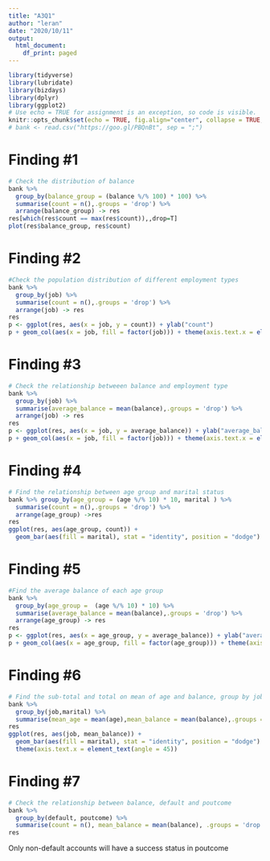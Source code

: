 ```yaml
---
title: "A3Q1"
author: "leran"
date: "2020/10/11"
output:
  html_document:
    df_print: paged
---
```


```r
library(tidyverse)
library(lubridate)
library(bizdays)
library(dplyr)
library(ggplot2)
# Use echo = TRUE for assignment is an exception, so code is visible.
knitr::opts_chunk$set(echo = TRUE, fig.align="center", collapse = TRUE, cache = TRUE)
# bank <- read.csv("https://goo.gl/PBQnBt", sep = ";")
```
# Finding #1
```r
# Check the distribution of balance
bank %>%
  group_by(balance_group = (balance %/% 100) * 100) %>%
  summarise(count = n(),.groups = 'drop') %>%
  arrange(balance_group) -> res
res[which(res$count == max(res$count)),,drop=T]
plot(res$balance_group, res$count)
```

# Finding #2
```r
#Check the population distribution of different employment types
bank %>%
  group_by(job) %>%
  summarise(count = n(),.groups = 'drop') %>%
  arrange(job) -> res
res
p <- ggplot(res, aes(x = job, y = count)) + ylab("count")
p + geom_col(aes(x = job, fill = factor(job))) + theme(axis.text.x = element_text(angle = 45))
```

# Finding #3
```r
# Check the relationship betweeen balance and employment type
bank %>%
  group_by(job) %>%
  summarise(average_balance = mean(balance),.groups = 'drop') %>%
  arrange(job) -> res
res
p <- ggplot(res, aes(x = job, y = average_balance)) + ylab("average_balance")
p + geom_col(aes(x = job, fill = factor(job))) + theme(axis.text.x = element_text(angle = 45))
```

# Finding #4
```r
# Find the relationship between age group and marital status
bank %>% group_by(age_group = (age %/% 10) * 10, marital ) %>%
  summarise(count = n(),.groups = 'drop') %>%
  arrange(age_group) ->res
res
ggplot(res, aes(age_group, count)) + 
  geom_bar(aes(fill = marital), stat = "identity", position = "dodge")
```


# Finding #5
```r
#Find the average balance of each age group
bank %>%
  group_by(age_group =  (age %/% 10) * 10) %>%
  summarise(average_balance = mean(balance),.groups = 'drop') %>%
  arrange(age_group) -> res
res
p <- ggplot(res, aes(x = age_group, y = average_balance)) + ylab("average_balance")
p + geom_col(aes(x = age_group, fill = factor(age_group))) + theme(axis.text.x = element_text(angle = 45))
```

# Finding #6
```r
# Find the sub-total and total on mean of age and balance, group by job and marital
bank %>%
  group_by(job,marital) %>%
  summarise(mean_age = mean(age),mean_balance = mean(balance),.groups = 'drop') %>% arrange(job, marital) -> res
res
ggplot(res, aes(job, mean_balance)) + 
  geom_bar(aes(fill = marital), stat = "identity", position = "dodge") +
  theme(axis.text.x = element_text(angle = 45))
```

# Finding #7
```r
# Check the relationship between balance, default and poutcome
bank %>%
  group_by(default, poutcome) %>%
  summarise(count = n(), mean_balance = mean(balance), .groups = 'drop') ->res
res
```
Only non-default accounts will have a success status in poutcome


